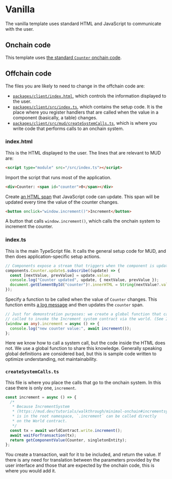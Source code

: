 # Vanilla

The vanilla template uses standard HTML and JavaScript to communicate with the user.

## Onchain code

This template uses [the standard `Counter` onchain code](./contracts).

## Offchain code

The files you are likely to need to change in the offchain code are:

- [`packages/client/index.html`](https://github.com/latticexyz/mud/blob/main/templates/vanilla/packages/client/index.html), which controls the information displayed to the user.
- [`packages/client/src/index.ts`](https://github.com/latticexyz/mud/blob/main/templates/vanilla/packages/client/src/index.ts), which contains the setup code.
  It is the place where you register handlers that are called when the value in a component (basically, a table) changes.
- [`packages/client/src/mud/createSystemCalls.ts`](https://github.com/latticexyz/mud/blob/main/templates/vanilla/packages/client/src/mud/createSystemCalls.ts), which is where you write code that performs calls to an onchain system.

### index.html

This is the HTML displayed to the user.
The lines that are relevant to MUD are:

```html
<script type="module" src="/src/index.ts"></script>
```

Import the script that runs most of the application.

```html
<div>Counter: <span id="counter">0</span></div>
```

Create [an HTML span](https://www.w3schools.com/tags/tag_span.asp) that JavaScript code can update.
This span will be updated every time the value of the counter changes.

```html
<button onclick="window.increment()">Increment</button>
```

A button that calls `window.increment()`, which calls the onchain system to increment the counter.

### index.ts

This is the main TypeScript file.
It calls the general setup code for MUD, and then does application-specific setup actions.

```ts
// Components expose a stream that triggers when the component is updated.
components.Counter.update$.subscribe((update) => {
  const [nextValue, prevValue] = update.value;
  console.log("Counter updated", update, { nextValue, prevValue });
  document.getElementById("counter")!.innerHTML = String(nextValue?.value ?? "unset");
});
```

Specify a function to be called when the value of `Counter` changes.
This function emits [a log message](https://www.w3schools.com/jsref/met_console_log.asp) and then updates the `counter` span.

```ts
// Just for demonstration purposes: we create a global function that can be
// called to invoke the Increment system contract via the world. (See IncrementSystem.sol.)
(window as any).increment = async () => {
  console.log("new counter value:", await increment());
};
```

Here we know how to call a system call, but the code inside the HTML does not.
We use a global function to share this knowledge.
Generally speaking global definitions are considered bad, but this is sample code written to optimize understanding, not maintainability.

### `createSystemCalls.ts`

This file is where you place the calls that go to the onchain system.
In this case there is only one, `increment`.

```ts
const increment = async () => {
  /*
   * Because IncrementSystem
   * (https://mud.dev/tutorials/walkthrough/minimal-onchain#incrementsystemsol)
   * is in the root namespace, `.increment` can be called directly
   * on the World contract.
   */
  const tx = await worldContract.write.increment();
  await waitForTransaction(tx);
  return getComponentValue(Counter, singletonEntity);
};
```

You create a transaction, wait for it to be included, and return the value.
If there is any need for translation between the parameters provided by the user interface and those that are expected by the onchain code, this is where you would add it.
